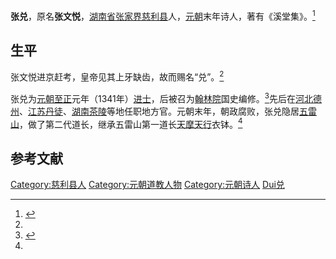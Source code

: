 '''张兑'''，原名'''张文悦'''，[[湖南省|湖南省]][[张家界|张家界]][[慈利县|慈利县]]人，[[元朝|元朝]]末年诗人，著有《溪堂集》。<ref name="web1">{{cite web |url=http://www.503tour.com/wls/wls_1338.html|title=《武陵山：张兑》|date=2010-07-06|accessdate=2012-01-22|work=武陵山官方网}}</ref>

==生平==
张文悦进京赶考，皇帝见其上牙缺齿，故而赐名“兑”。<ref name="web1"/>

张兑为[[元朝|元朝]][[至正|至正]]元年（1341年）[[进士|进士]]，后被召为[[翰林院|翰林院]]国史编修。<ref>{{cite web|url=http://www.tianmenshan.com.cn/webinfo/info_list.asp?infoid=72|title=《天门山：张兑》|accessdate=2012-01-22|date=2008-01-28|work=天门山官方网|deadurl=yes|archiveurl=https://web.archive.org/web/20101221062018/http://tianmenshan.com.cn/webinfo/info_list.asp?infoid=72|archivedate=2010-12-21}}</ref>先后在[[河北省|河北]][[德州_(山东)|德州]]、[[江苏省|江苏]][[丹徒区|丹徒]]、[[湖南省|湖南]][[茶陵县|茶陵]]等地任职地方官。元朝末年，朝政腐败，张兑隐居[[五雷山|五雷山]]，做了第二代道长，继承五雷山第一道长[[天摩天行|天摩天行]]衣钵。<ref name="web1 " />

==参考文献==
{{reflist}}
{{DEFAULTSORT:Zhang张兑}}
[[Category:慈利县人|Category:慈利县人]]
[[Category:元朝道教人物|Category:元朝道教人物]]
[[Category:元朝诗人|Category:元朝诗人]]
[[Category:张姓|Dui兑]]
